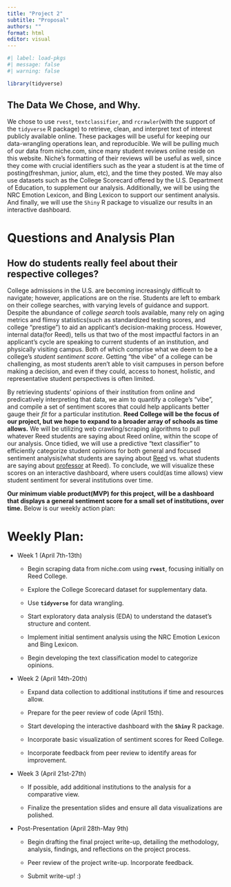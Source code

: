 ```yaml
---
title: "Project 2"
subtitle: "Proposal"
authors: ""
format: html
editor: visual
---
```


```r
#| label: load-pkgs
#| message: false
#| warning: false

library(tidyverse)
```

## The Data We Chose, and Why.

We chose to use `rvest`, `textclassifier`, and `rcrawler`(with the support of the `tidyverse` R package) to retrieve, clean, and interpret text of interest publicly available online. These packages will be useful for keeping our data-wrangling operations lean, and reproducible. We will be pulling much of our data from niche.com, since many student reviews online reside on this website. Niche's formatting of their reviews will be useful as well, since they come with crucial identifiers such as the year a student is at the time of posting(freshman, junior, alum, etc), and the time they posted. We may also use datasets such as the College Scorecard offered by the U.S. Department of Education, to supplement our analysis. Additionally, we will be using the NRC Emotion Lexicon, and Bing Lexicon to support our sentiment analysis. And finally, we will use the `Shiny` R package to visualize our results in an interactive dashboard.

# Questions and Analysis Plan

## How do students really feel about their respective colleges?

College admissions in the U.S. are becoming increasingly difficult to navigate; however, applications are on the rise. Students are left to embark on their college searches, with varying levels of guidance and support. Despite the abundance of *college search* tools available, many rely on aging metrics and flimsy statistics(such as standardized testing scores, and college "prestige") to aid an applicant's decision-making process. However, internal data(for Reed), tells us that two of the most impactful factors in an applicant's cycle are speaking to current students of an institution, and physically visiting campus. Both of which comprise what we deem to be a college's *student sentiment score*. Getting "the vibe" of a college can be challenging, as most students aren't able to visit campuses in person before making a decision, and even if they could, access to honest, holistic, and representative student perspectives is often limited.

By retrieving students' opinions of their institution from online and predicatively interpreting that data, we aim to quantify a college's "vibe", and compile a set of sentiment scores that could help applicants better gauge their *fit* for a particular institution. **Reed College will be the focus of our project, but we hope to expand to a broader array of schools as time allows.** We will be utilizing web crawling/scraping algorithms to pull whatever Reed students are saying about Reed online, within the scope of our analysis. Once tidied, we will use a predictive "text classifier" to efficiently categorize student opinions for both general and focused sentiment analysis(what students are saying about [Reed]{.underline} vs. what students are saying about [professor]{.underline} at Reed). To conclude, we will visualize these scores on an interactive dashboard, where users could(as time allows) view student sentiment for several institutions over time.

**Our minimum viable product(MVP) for this project, will be a dashboard that displays a general sentiment score for a small set of institutions, over time.** Below is our weekly action plan:

# Weekly Plan:

-   Week 1 (April 7th-13th)
    -   Begin scraping data from niche.com using **`rvest`**, focusing initially on Reed College.

    -   Explore the College Scorecard dataset for supplementary data.

    -   Use **`tidyverse`** for data wrangling.

    -   Start exploratory data analysis (EDA) to understand the dataset's structure and content.

    -   Implement initial sentiment analysis using the NRC Emotion Lexicon and Bing Lexicon.

    -   Begin developing the text classification model to categorize opinions.

-   Week 2 (April 14th-20th)
    -   Expand data collection to additional institutions if time and resources allow.

    -   Prepare for the peer review of code (April 15th).

    -   Start developing the interactive dashboard with the **`Shiny`** R package.

    -   Incorporate basic visualization of sentiment scores for Reed College.

    -   Incorporate feedback from peer review to identify areas for improvement.

-   Week 3 (April 21st-27th)
    -   If possible, add additional institutions to the analysis for a comparative view.

    -   Finalize the presentation slides and ensure all data visualizations are polished.

-   Post-Presentation (April 28th-May 9th)
    -   Begin drafting the final project write-up, detailing the methodology, analysis, findings, and reflections on the project process.

    -   Peer review of the project write-up. Incorporate feedback.

    -   Submit write-up! :)
